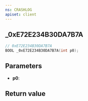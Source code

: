 ```yaml
---
ns: CRASHLOG
apiset: client
---
```

## _0xE72E234B30DA7B7A

```c
// 0xE72E234B30DA7B7A
BOOL _0xE72E234B30DA7B7A(int p0);
```


## Parameters
* **p0**:

## Return value